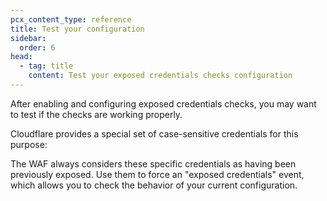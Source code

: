 ```yaml
---
pcx_content_type: reference
title: Test your configuration
sidebar:
  order: 6
head:
  - tag: title
    content: Test your exposed credentials checks configuration
---
```



After enabling and configuring exposed credentials checks, you may want to test if the checks are working properly.

<Render file="leaked-credentials-recommend-detection" />

Cloudflare provides a special set of case-sensitive credentials for this purpose:

<Render file="exposed-creds-test-credentials" />

The WAF always considers these specific credentials as having been previously exposed. Use them to force an "exposed credentials" event, which allows you to check the behavior of your current configuration.
